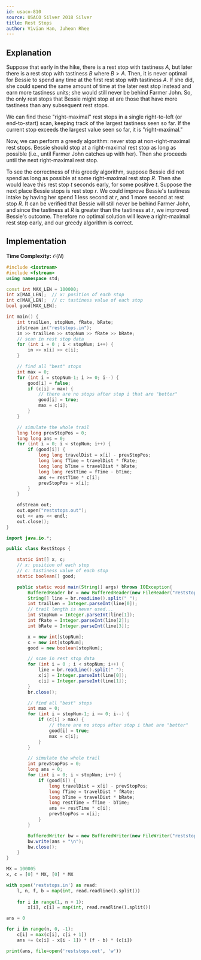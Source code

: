 ```yaml
---
id: usaco-810
source: USACO Silver 2018 Silver
title: Rest Stops
author: Vivian Han, Juheon Rhee
---
```


## Explanation

Suppose that early in the hike, there is a rest stop with tastiness $A$,
but later there is a rest stop with tastiness $B$ where $B>A$. Then, it is never 
optimal for Bessie to spend any time at the first rest stop with tastiness $A$. 
If she did, she could spend the same amount of time at the later rest stop 
instead and earn more tastiness units; she would still never be behind Farmer 
John. So, the only rest stops that Bessie might stop at are those that have
more tastiness than any subsequent rest stops.

We can find these "right-maximal" rest stops in a single right-to-left (or end-to-start)
scan, keeping track of the largest tastiness seen so far.
If the current stop exceeds the largest value seen so far, it is "right-maximal."

Now, we can perform a greedy algorithm: never stop at non-right-maximal 
rest stops. Bessie should stop at a right-maximal rest stop as long as possible
(i.e., until Farmer John catches up with her). Then she proceeds until the next
right-maximal rest stop.

To see the correctness of this greedy algorithm, suppose Bessie did not spend as 
long as possible at some right-maximal rest stop $R$. Then she would leave this 
rest stop $t$ seconds early, for some positive $t$. Suppose the next place 
Bessie stops is rest stop $r$. We could improve Bessie's tastiness intake by 
having her spend $1$ less second at $r$, and $1$ more second at rest stop $R$. 
It can be verified that Bessie will still never be behind Farmer John, and 
since the tastiness at $R$ is greater than the tastiness at $r$, we improved 
Bessie's outcome. Therefore no optimal solution will leave a right-maximal rest 
stop early, and our greedy algorithm is correct.

## Implementation

**Time Complexity:** $\mathcal{O}(N)$

<LanguageSection>

<CPPSection>

```cpp
#include <iostream>
#include <fstream>
using namespace std;

const int MAX_LEN = 100000;
int x[MAX_LEN];  // x: position of each stop
int c[MAX_LEN];  // c: tastiness value of each stop
bool good[MAX_LEN];

int main() {
	int trailLen, stopNum, fRate, bRate;
	ifstream in("reststops.in");
	in >> trailLen >> stopNum >> fRate >> bRate;
	// scan in rest stop data
	for (int i = 0 ; i < stopNum; i++) {
		in >> x[i] >> c[i];
	}

	// find all "best" stops
	int max = 0;
	for (int i = stopNum-1; i >= 0; i--) {
		good[i] = false;
		if (c[i] > max) {  
			// there are no stops after stop i that are "better"
			good[i] = true;
			max = c[i];
		}
	}

	// simulate the whole trail
	long long prevStopPos = 0;
	long long ans = 0;
	for (int i = 0; i < stopNum; i++) {
		if (good[i]) {
			long long travelDist = x[i] - prevStopPos;
			long long fTime = travelDist * fRate;
			long long bTime = travelDist * bRate;
			long long restTime = fTime - bTime;
			ans += restTime * c[i];
			prevStopPos = x[i];
		}
	}

	ofstream out;
	out.open("reststops.out");
	out << ans << endl;
	out.close();
}
```

</CPPSection>

<JavaSection>

```java
import java.io.*;

public class RestStops {

	static int[] x, c;
	// x: position of each stop
	// c: tastiness value of each stop
	static boolean[] good;

	public static void main(String[] args) throws IOException{
		BufferedReader br = new BufferedReader(new FileReader("reststops.in"));
		String[] line = br.readLine().split(" ");
		int trailLen = Integer.parseInt(line[0]);  
		// trail length is never used...
		int stopNum = Integer.parseInt(line[1]);
		int fRate = Integer.parseInt(line[2]);
		int bRate = Integer.parseInt(line[3]);

		x = new int[stopNum];
		c = new int[stopNum];
		good = new boolean[stopNum];

		// scan in rest stop data
		for (int i = 0 ; i < stopNum; i++) {
			line = br.readLine().split(" ");
			x[i] = Integer.parseInt(line[0]);
			c[i] = Integer.parseInt(line[1]);
		}
		br.close();

		// find all "best" stops
		int max = 0;
		for (int i = stopNum-1; i >= 0; i--) {
			if (c[i] > max) {  
				// there are no stops after stop i that are "better"
				good[i] = true;
				max = c[i];
			}
		}

		// simulate the whole trail
		int prevStopPos = 0;
		long ans = 0;
		for (int i = 0; i < stopNum; i++) {
			if (good[i]) {
				long travelDist = x[i] - prevStopPos;
				long fTime = travelDist * fRate;
				long bTime = travelDist * bRate;
				long restTime = fTime - bTime;
				ans += restTime * c[i];
				prevStopPos = x[i];
			}
		}

		BufferedWriter bw = new BufferedWriter(new FileWriter("reststops.out"));
		bw.write(ans + "\n");
		bw.close();
	}
}
```

</JavaSection>

<PySection>

```python
MX = 100005
x, c = [0] * MX, [0] * MX

with open('reststops.in') as read:
	l, n, f, b = map(int, read.readline().split())
	
	for i in range(1, n + 1):
		x[i], c[i] = map(int, read.readline().split())

ans = 0

for i in range(n, 0, -1):
	c[i] = max(c[i], c[i + 1])
	ans += (x[i] - x[i - 1]) * (f - b) * (c[i])

print(ans, file=open('reststops.out', 'w'))
```

</PySection>

</LanguageSection>
